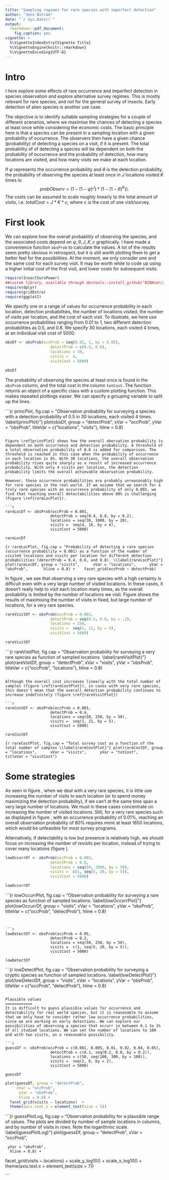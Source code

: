 ```yaml
---
title: "Sampling regimes for rare species with imperfect detection"
author: "Jens Åström"
date: "`r Sys.Date()`"
output:
  rmarkdown::pdf_document:
    fig_caption: yes
vignette: >
  %\VignetteIndexEntry{Vignette Title}
  %\VignetteEngine{knitr::rmarkdown}
  %\VignetteEncoding{UTF-8}
---
```


Intro
=============
I here explore some effects of rare occurrence and imperfect detection in species observation and explore alternative survey regimes. This is mostly relevant for rare species, and not for the general survey of insects. Early detection of alien species is another use case.

The objective is to identify suitable sampling strategies for a couple of different scenarios, where we maximise the chances of detecting a species at least once while considering the economic costs. The basic principle here is that a species can be present in a sampling location with a given probability of occurrence. The observers then have a given chance (probability) of detecting a species on a visit, if it is present. The total probability of of detecting a species will be dependent on both the probability of occurrence and the probability of detection, how many locations are visited, and how many visits we make at each location.


If $\psi$ represents the occurrence probability and $\theta$ is the detection probability, the probability of observing the species at least once in $J$ locations visited $K$ times is: $$probObserv = (1 - (1 - \psi)^J) * (1 - (1 - \theta)^K)).$$ The costs can be assumed to scale roughly linearly to the total amount of visits, i.e. $totalCost = J * K * c$, where $c$ is the cost of one visit/survey.


First look
=========

We can explore how the overall probability of observing the species, and the associated costs depend on $\psi, \theta, J, K, c$ graphically. I have made a convenience function `obsProb` to calculate the values. A lot of the results seem pretty obvious in retrospect, but it is still worth plotting them to get a better feel for the possibilities. At the moment, we only consider one and the same cost for each survey visit. It may be worth while to code up using a higher initial cost of the first visit, and lower costs for subsequent visits.

```r
require(InsectSurvPower)
##custom library, available through devtools::install_github("NINAnor/InsectSurvPower")
require(dplyr)
require(gridExtra)
require(ggplot2)
```

We specify one or a range of values for occurrence probability in each location, detection probabilities, the number of locations visited, the number of visits per location, and the cost of each visit. To illustrate, we here use occurrence probabilities ranging from 0.01 to 1, two different detection probabilities as 0.5, and 0.8. We specify 30 locations, each visited 4 times, at an individual visit cost of 5000.

```r
obsDf <- obsProb(occProb = seq(0.01, 1, by = 0.05),
                    detectProb = c(0.5, 0.8),
                    locations = 30,
                    visits =  4,
                    visitCost = 5000)

obsDf

```
The probability of observing the species at least once is found in the `obsProb` column, and the total cost in the column `totCost`. The function returns an object of a specific class with a custom plotting function. This makes repeated plottings easier. We can specify a grouping variable to split up the lines.

```{r princPlot, fig.cap = "Observation probability for surveying a species with a detection probability of 0.5 in 30 locations, each visited 4 times. \\label{princPlot}"}
plot(obsDf, group = "detectProb",
     xVar = "occProb",
     yVar = "obsProb",
     titleVar = c("locations", "visits"), 
     hline = 0.8)

```

Figure \ref{princPlot} shows how the overall obervation probability is dependent on both occurrence and detection probability. A threshold of a total observation probability of 0.8 is added for comparison. The threshold is reached in this case when the probability of occurrence in each location is 6%. With 30 locations, the overall observation probability rises quite sharply as a result of increased occurrence probability. With only 4 visits per location, the detection probability limits the overall achievable observation probability.

However, these occurrence probabilities are probably unreasonably high for rare species in the real world. If we assume that we search for a truly rare species with an occurrence probability of only 0.001, we find that reaching overall detectabilities above 80% is challenging (Figure \ref{rareLocPlot}).

```r
rareLocDf <- obsProb(occProb = 0.001,
                    detectProb = seq(0.4, 0.8, by = 0.2),
                    locations = seq(30, 1000, by = 20),
                    visits =  seq(4, 16, by = 4),
                    visitCost = 5000)

rareLocDf

```

```{r rareLocPlot, fig.cap = "Probability of detecting a rare species (occurrence probability = 0.001) as a function of the number of visited locations and visits per location for different detection probabilities (detectProb = 0.4, 0.6, and 0.8). \\label{rareLocPlot}"}
plot(rareLocDf, group = "visits",
     xVar = "locations",
     yVar = "obsProb",
      hline = 0.8) + 
  facet_grid(occProb ~ detectProb) 
```



In figure \ref{rareLocPlot}, we see that observing a very rare species with a high certainty is difficult even with a very large number of visited locations. In these cases, it doesn't really help to visit each location many times, as the overall probability is limited by the number of locations we visit. Figure \ref{rareVisitPlot} shows the results of maximising the number of visits in fixed, but large number of locations, for a very rare species.

```r
rareVisitDf <- obsProb(occProb = 0.001,
                    detectProb = seq(0.2, 0.8, by = .2),
                    locations = 250,
                    visits =  seq(1, 11, by = 5),
                    visitCost = 5000)

rareVisitDf

```

```{r rareVisitPlot, fig.cap = "Observation probability for surveying a very rare species as function of sampled locations. \\label{rareVisitPlot}"}
plot(rareVisitDf, group = "detectProb",
     xVar = "visits",
     yVar = "obsProb",
     titleVar = c("occProb", "locations"), 
     hline = 0.8)

```

Although the overall cost increases linearly with the total number of samples (figure \ref{rareCostPlot}), in cases with very rare species, this doesn't mean that the overall detection probability continues to increase indefinitely (figure \ref{rareVisitPlot})

```r
rareCostDf <- obsProb(occProb = 0.001,
                    detectProb = 0.4,
                    locations = seq(50, 250, by = 50),
                    visits =  seq(1, 21, by = 5),
                    visitCost = 5000)

rareCostDf

```


```{r rareCostPlot, fig.cap = "Total survey cost as a function of the total number of samples \\label{rareCostPlot}"}
plot(rareCostDf, group = "locations",
     xVar = "visits",
     yVar = "totCost",
     titleVar = "visitCost")
```


<!-- ```{r rareBenefitPlot, fig.cap = "Total observation probability as a function of survey cost for a very rare species \\label{rareBenefitPlot}"} -->
<!-- plot(rareVisitDf, group = "detectProb", -->
<!--      xVar = "totCost", -->
<!--      yVar = "obsProb", -->
<!--      titleVar = c("occProb", "locations")) -->
<!-- ``` -->


Some strategies
==============
As seen in figure \ref{lowOccurrPlot}, when we deal with a very rare species, it is little use increasing the number of visits to each location (or to spend money maximizing the detection probability), if we can't at the same time span a very large number of locations. We must in these cases concentrate on increasing the number of visited locations. Still, for a very rare species such as displayed in figure \ref{lowOccurrPlot}, with an occurrence probability of 0.01%, reaching an overall observation probability of 80% requires more at least 1650 locations, which would be unfeasible for most survey programs. 

Alternatively, if detectability is low but presence is relatively high, we should focus on increasing the number of revisits per location, instead of trying to cover many locations (figure \ref{lowDetectPlot}).

```r
lowOccurrDf <- obsProb(occProb = 0.001,
                    detectProb = 0.8,
                    locations = seq(50, 2000, by = 50),
                    visits =  c(1, seq(5, 20, by = 5)),
                    visitCost = 5000)

lowOccurrDf

```

```{r lowOccurrPlot, fig.cap = "Observation probability for surveying a rare species as function of sampled locations. \\label{lowOccurrPlot}"}
plot(lowOccurrDf, group = "visits",
     xVar = "locations",
     yVar = "obsProb",
     titleVar = c("occProb", "detectProb"), 
     hline = 0.8)

```


```r
lowDetectDf <- obsProb(occProb = 0.05,
                    detectProb = 0.2,
                    locations = seq(50, 250, by = 50),
                    visits =  c(1, seq(5, 20, by = 5)),
                    visitCost = 5000)

lowDetectDf

```

```{r lowDetectPlot, fig.cap = "Observation probability for surveying a cryptic species as function of sampled locations. \\label{lowDetectPlot}"}
plot(lowDetectDf, group = "visits",
     xVar = "locations",
     yVar = "obsProb",
     titleVar = c("occProb", "detectProb"), 
     hline = 0.8)

```

Plausible values
============
It is difficult to guess plausible values for occurrence and detectability for real world species, but it is reasonable to assume that we only have to consider rather low occurrence probabilities, since we are working on early detections. We can explore our possibilities of observing a species that occurr in between 0.1 to 1% of all studied locations. We can set the number of locations to 100 and with two visits, as a reasonable possibility.

```r

guessDf <- obsProb(occProb = c(0.001, 0.005, 0.01, 0.02, 0.04, 0.05),
                    detectProb = c(0.1, seq(0.2, 0.8, by = 0.2)),
                    locations = c(50, seq(100, 300, by = 100)),
                    visits =  seq(2, 6, by = 2),
                    visitCost = 5000)

guessDf
```




```r
plot(guessDf, group = "detectProb",
     xVar = "occProb",
      yVar = "obsProb",
      hline = 0.8) + 
  facet_grid(visits ~ locations)  +
  theme(axis.text.x = element_text(size = 5))

```


```{r guessPlotLog, fig.cap = "Observation probability for a plausible range of values. The plots are divided by number of sample locations in columns, and by number of visits in rows. Note the logarithmic scale. \\label{guessPlotLog}"}
plot(guessDf, group = "detectProb",
     xVar = "occProb",
     
     yVar = "obsProb",
      hline = 0.8) + 
  facet_grid(visits ~ locations)  +
  scale_y_log10() +
  scale_x_log10() +
    theme(axis.text.x = element_text(size = 7))

```


